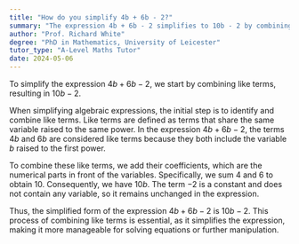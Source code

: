 ```yaml
---
title: "How do you simplify 4b + 6b - 2?"
summary: "The expression 4b + 6b - 2 simplifies to 10b - 2 by combining like terms."
author: "Prof. Richard White"
degree: "PhD in Mathematics, University of Leicester"
tutor_type: "A-Level Maths Tutor"
date: 2024-05-06
---
```


To simplify the expression $4b + 6b - 2$, we start by combining like terms, resulting in $10b - 2$.

When simplifying algebraic expressions, the initial step is to identify and combine like terms. Like terms are defined as terms that share the same variable raised to the same power. In the expression $4b + 6b - 2$, the terms $4b$ and $6b$ are considered like terms because they both include the variable $b$ raised to the first power.

To combine these like terms, we add their coefficients, which are the numerical parts in front of the variables. Specifically, we sum $4$ and $6$ to obtain $10$. Consequently, we have $10b$. The term $-2$ is a constant and does not contain any variable, so it remains unchanged in the expression.

Thus, the simplified form of the expression $4b + 6b - 2$ is $10b - 2$. This process of combining like terms is essential, as it simplifies the expression, making it more manageable for solving equations or further manipulation.
    
